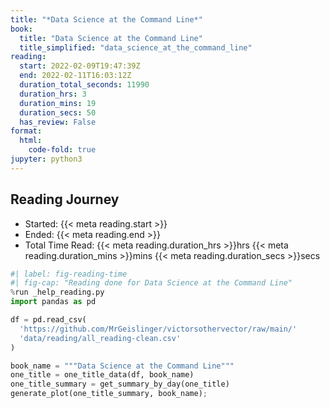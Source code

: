 ```yaml
---
title: "*Data Science at the Command Line*"
book:
  title: "Data Science at the Command Line"
  title_simplified: "data_science_at_the_command_line"
reading:
  start: 2022-02-09T19:47:39Z
  end: 2022-02-11T16:03:12Z
  duration_total_seconds: 11990
  duration_hrs: 3
  duration_mins: 19
  duration_secs: 50
  has_review: False
format:
  html:
    code-fold: true
jupyter: python3
---
```


## Reading Journey

* Started: {{< meta reading.start >}}
* Ended: {{< meta reading.end >}}
* Total Time Read: {{< meta reading.duration_hrs >}}hrs {{< meta reading.duration_mins >}}mins {{< meta reading.duration_secs >}}secs

```python
#| label: fig-reading-time
#| fig-cap: "Reading done for Data Science at the Command Line"
%run _help_reading.py
import pandas as pd

df = pd.read_csv(
  'https://github.com/MrGeislinger/victorsothervector/raw/main/'
  'data/reading/all_reading-clean.csv'
)

book_name = """Data Science at the Command Line"""
one_title = one_title_data(df, book_name)
one_title_summary = get_summary_by_day(one_title)
generate_plot(one_title_summary, book_name);
```
